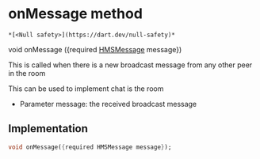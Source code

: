 # onMessage method

    *[<Null safety>](https://dart.dev/null-safety)*

void onMessage
({required [HMSMessage](../../model_hms_message/HMSMessage-class) message})

<p>This is called when there is a new broadcast message from any other peer in the room</p>
<p>This can be used to implement chat is the room</p>
<ul>
<li>Parameter message: the received broadcast message</li>
</ul>

## Implementation

```dart
void onMessage({required HMSMessage message});
```
